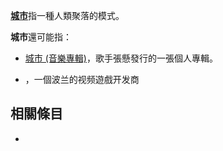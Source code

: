 '''[[城市|城市]]'''指一種人類聚落的模式。

'''城市'''還可能指：
*[[城市_(音樂專輯)|城市 (音樂專輯)]]，歌手張懸發行的一張個人專輯。
*{{Tsl|en|City Interactive|城市 (遊戲公司)}}，一個波兰的视频遊戲开发商

== 相關條目 ==
*{{lookfrom|城市}}
{{disambig|C|Cat=二字消歧义}}